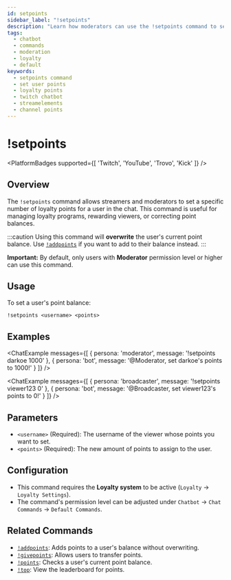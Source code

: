 ```yaml
---
id: setpoints
sidebar_label: "!setpoints"
description: "Learn how moderators can use the !setpoints command to set loyalty points for users in chat using the StreamElements chatbot."
tags:
  - chatbot
  - commands
  - moderation
  - loyalty
  - default
keywords:
  - setpoints command
  - set user points
  - loyalty points
  - twitch chatbot
  - streamelements
  - channel points
---
```



# !setpoints

<PlatformBadges supported={[ 'Twitch', 'YouTube', 'Trovo', 'Kick' ]} />

## Overview

The `!setpoints` command allows streamers and moderators to set a specific number of loyalty points for a user in the chat. This command is useful for managing loyalty programs, rewarding viewers, or correcting point balances.

:::caution
Using this command will **overwrite** the user's current point balance. Use [`!addpoints`](addpoints.mdx) if you want to add to their balance instead.
:::

**Important:** By default, only users with **Moderator** permission level or higher can use this command.

## Usage

To set a user's point balance:

```streamelements
!setpoints <username> <points>
```

## Examples

<ChatExample messages={[
  { persona: 'moderator', message: '!setpoints darkoe 1000' },
  { persona: 'bot', message: '@Moderator, set darkoe\'s points to 1000!' }
]} />

<ChatExample messages={[
  { persona: 'broadcaster', message: '!setpoints viewer123 0' },
  { persona: 'bot', message: '@Broadcaster, set viewer123\'s points to 0!' }
]} />

## Parameters

*   `<username>` (Required): The username of the viewer whose points you want to set.
*   `<points>` (Required): The new amount of points to assign to the user.

## Configuration

*   This command requires the **Loyalty system** to be active (`Loyalty` -> `Loyalty Settings`).
*   The command's permission level can be adjusted under `Chatbot` -> `Chat Commands` -> `Default Commands`.

## Related Commands

*   [`!addpoints`](addpoints.mdx): Adds points to a user's balance without overwriting.
*   [`!givepoints`](givepoints.mdx): Allows users to transfer points.
*   [`!points`](points.mdx): Checks a user's current point balance.
*   [`!top`](top.mdx): View the leaderboard for points.
